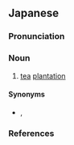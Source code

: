==Japanese==
{{wikipedia|lang=ja}}
{{ja-kanjitab|ちゃ|はたけ|k2=ばたけ|r=y|yomi=j}}

===Pronunciation===
{{ja-pron|yomi=j|ちゃばたけ|acc=2|acc_ref=DJR}}

===Noun===
{{ja-noun|ちゃばたけ}}

# [[tea]] [[plantation]]

====Synonyms====
* {{sense|tea plantation}} {{ja-r|茶園|ちゃえん}}, {{ja-r|茗園|めいえん}}

===References===
<references/>